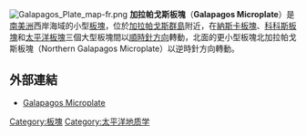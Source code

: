{{refimprove|time=2018-09-16T11:47:40+00:00}}
[[File:Galapagos_Plate_map-fr.png|thumb]]
'''加拉帕戈斯板塊'''（'''Galapagos Microplate'''）是[[南美洲|南美洲]]西岸海域的小型[[板塊|板塊]]，位於[[加拉帕戈斯群島|加拉帕戈斯群島]]附近，在[[納斯卡板塊|納斯卡板塊]]、[[科科斯板塊|科科斯板塊]]和[[太平洋板塊|太平洋板塊]]三個大型板塊間以[[順時針方向|順時針方向]]轉動，北面的更小型板塊北加拉帕戈斯板塊（Northern Galapagos Microplate）以逆時針方向轉動。

==外部連結==
* [https://web.archive.org/web/20100726231252/http://www.dukenews.duke.edu/2005/02/incipient_0205.html Galapagos Microplate]
{{地球板塊}}

[[Category:板塊|Category:板塊]]
[[Category:太平洋地质学|Category:太平洋地质学]]
{{Tectonics-stub}}